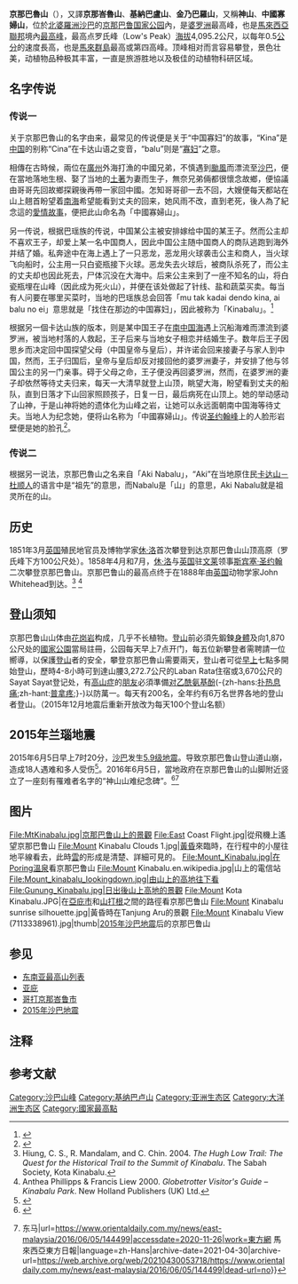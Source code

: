 {{Untranslated-jargon|time=2011-12-18}}

{{Infobox mountain
| name            = 京那巴鲁山
| other_name      = ''Gunung Kinabalu''
| photo           = MtKinabalu_view_from_kundasan.jpg
| photo_caption   = 京那巴鲁山 
| Elevation       = {{convert|4,095.2|m|ft}}
| temperature     = -15 to 20°C 
| elevation_ref   =
| Prominence      = {{convert|4,095.2|m|ft}}
| prominence_ref  = <br /><small>{{link-en|山峰高度列表|List of peaks by prominence|第20名}}</small>
| listing         = [[各國最高點列表|各國最高點列表]]（馬來西亞）
| pushpin_map     = Malaysia Borneo
| map_caption     = 
| label_position  = bottom
| location        = {{MYS}}[[沙巴州|沙巴州]]
| range           = [[克罗克山脉|克罗克山脉]]
| latd  =   6 | latm  =  4 | lats  = 21.60 | latNS  = N
| longd = 116 | longm = 33 | longs = 41.60 | longEW = E
| coordinates_ref = 
| first_ascent    = 1851年3月<br />[[休·洛|休·洛]]（山顶高原）<br />
1888年<br />John Whitehead（最高峰）
| easiest_route   = 徒步
}}

'''京那巴魯山'''（{{lang-ms|Gunung Kinabalu}}），又譯'''京那峇魯山'''、'''基納巴盧山'''、'''金乃巴羅山'''，又稱'''神山'''、'''中國寡婦山'''，位於[[北婆羅洲|北婆羅洲]][[沙巴|沙巴]]的[[京那巴鲁国家公园|京那巴鲁国家公园]]內，是[[婆罗洲|婆罗洲]]最高峰，也是[[馬來西亞聯邦|馬來西亞聯邦]]境內[[各国最高点列表|最高峰]]，最高点罗氏峰（Low's Peak）[[海拔|海拔]]4,095.2公尺，以每年0.5[[公分|公分]]的速度長高，也是[[馬來群島|馬來群島]]最高或第四高峰{{notetag|若计入[[印尼|印尼]][[新幾內亞|新幾內亞]]，则排在[[查亞峰|查亞峰]]（4884[[公尺|公尺]]）、[[威廉敏娜山|威廉敏娜山]]（4751公尺）和[[曼陀罗峰|曼陀罗峰]]（4701公尺）之后，由于[[新几内亚|新几内亚]]有时不被视为[[马来群岛|马来群岛]]的一部份，所以，京那巴鲁山有时会被称为马来群岛最高峰。}}。顶峰相对而言容易攀登，景色壮美，动植物品种极其丰富，一直是旅游胜地以及极佳的动植物科研区域。

==名字传说==
===传说一===
关于京那巴魯山的名字由来，最常见的传说便是关于“中国寡妇”的故事，“Kina”是[[中国|中国]]的别称“Cina”在卡达山语之变音，“balu”则是“[[寡妇|寡妇]]”之意。

相傳在古時候，兩位在[[廣州|廣州]]外海打漁的中國兄弟，不慎遇到[[颱風|颱風]]而漂流至[[沙巴|沙巴]]，便在當地落地生根、娶了当地的[[土著|土著]]为妻而生子，無奈兄弟倆都很懷念故鄉，便協議由哥哥先回故鄉探親後再帶一家回中國。怎知哥哥卻一去不回，大嫂便每天都站在山上翹首盼望着[[南海|南海]]希望能看到丈夫的回来，她风雨不改，直到老死，後人為了紀念這的[[愛情|愛情]][[故事|故事]]，便把此山命名為「中國寡婦山」。

另一传说，根据巴瑶族的传说，中国某公主被安排嫁给中国的某王子。然而公主却不喜欢王子，却爱上某一名中国商人，因此中国公主随中国商人的商队逃跑到海外并结了婚。私奔途中在海上遇上了一只恶龙，恶龙用火球袭击公主和商人，当火球飞向船时，公主用一只白瓷瓶接下火球。恶龙失去火球后，被商队杀死了，而公主的丈夫却也因此死去，尸体沉没在大海中。后来公主来到了一座不知名的山，将白瓷瓶埋在山峰（因此成为死火山），并便在该处做起了针线、盐和蔬菜买卖。每当有人问要在哪里买菜时，当地的巴瑶族总会回答「mu tak kadai dendo kina, ai balu no ei」意思就是「找住在那边的中国寡妇」，因此被称为「Kinabalu」。<ref>{{cite web |author1=Frannia |title=Mitos naga di gunung kinabalu sabah |url=https://greenismine.wordpress.com/2013/07/24/mitos-naga-di-gunung-kinabalu-sabah/?fbclid=IwAR3MBbMQ5m_SDxnJAt9Ui79uDrsMHOpcnlS3xRvSCbPQCMviedP364kLpl8 |accessdate=2021-04-03}}</ref>

根据另一個卡达山族的版本，则是某中国王子在[[南中国海|南中国海]]遇上沉船海难而漂流到婆罗洲，被当地村落的人救起，王子后来与当地女子相恋并结婚生子。数年后王子因思乡而决定回中国探望父母（中国皇帝与皇后），并许诺会回来接妻子与家人到中国，然而，王子归国后，皇帝与皇后却反对接回他的婆罗洲妻子，并安排了他与邻国公主的另一门亲事。碍于父母之命，王子便没再回婆罗洲，然而，在婆罗洲的妻子却依然等待丈夫归来，每天一大清早就登上山顶，眺望大海，盼望看到丈夫的船队，直到日落才下山回家照顾孩子，日复一日，最后病死在山顶上。她的举动感动了山神，于是山神将她的遗体化为山峰之岩，让她可以永远面朝南中国海等待丈夫。当地人为纪念她，便将山名称为「中國寡婦山」。传说[[圣约翰峰|圣约翰峰]]上的人脸形岩壁便是她的脸孔<ref name="legend">{{cite news|url=https://www.bbc.com/news/world-asia-33020356|title=The call of Malaysia's 'conquerable' Mount Kinabalu|work=BBC News|date=5 June 2015|access-date=19 June 2017|archive-date=2021-07-28|archive-url=https://web.archive.org/web/20210728081318/https://www.bbc.com/news/world-asia-33020356|dead-url=no}}</ref>。

===传说二===
根据另一说法，京那巴魯山之名来自「Aki Nabalu」，“Aki”在当地原住民[[卡达山－杜顺人|卡达山－杜顺人]]的语言中是“祖先”的意思，而Nabalu是「山」的意思，Aki Nabalu就是祖灵所在的山。

==历史==
1851年3月[[英国|英国]]殖民地官员及博物学家[[休·洛|休·洛]]首次攀登到达京那巴鲁山山顶高原（罗氏峰下方100公尺处）。1858年4月和7月，[[休·洛|休·洛]]与[[英国|英国]]驻[[文莱|文莱]]领事[[斯宾塞·圣约翰|斯宾塞·圣约翰]]二次攀登京那巴鲁山。京那巴鲁山的最高点终于在1888年由[[英国|英国]]动物学家John Whitehead到达。<ref>Hiung, C. S., R. Mandalam, and C. Chin. 2004. ''The Hugh Low Trail: The Quest for the Historical Trail to the Summit of Kinabalu''. The Sabah Society, Kota Kinabalu.</ref>
<ref name=P&L>Anthea Phillipps & Francis Liew 2000. ''Globetrotter Visitor's Guide – Kinabalu Park''. New Holland Publishers (UK) Ltd.</ref>

==登山须知==
京那巴鲁山山体由[[花岗岩|花岗岩]]构成，几乎不长植物。[[登山|登山]]前必須先鍛鍊[[身體|身體]]及向1,870公尺处的[[國家公園|國家公園]]當局註冊，公园每天早上7点开门，每五位新攀登者需聘請一位嚮導，以保護[[登山|登山]]者的安全，攀登京那巴魯山需要兩天，登山者可從[[早上|早上]]七點多開始登山，歷時4-8小時可到達山腰3,272.7公尺的Laban Rata住宿或3,670公尺的Sayat Sayat登记处，有[[高山症|高山症]]的[[朋友|朋友]]必須準備[[对乙酰氨基酚|对乙酰氨基酚]](-{zh-hans:[[扑热息痛|扑热息痛]];zh-hant:[[普拿疼|普拿疼]];}-)以防萬一。每天有200名，全年约有6万名世界各地的登山者登山。（2015年12月地震后重新开放改为每天100个登山名额）

==2015年兰瑙地震==
2015年6月5日早上7时20分，[[沙巴|沙巴]]{{le|兰瑙|Ranau}}发生[[2015年沙巴地震|5.9级地震]]。导致京那巴鲁山登山道山崩，造成18人遇难和多人受伤<ref>{{Cite web|title=马来西亚沙巴地震增至18人死亡|url=https://www.bbc.com/zhongwen/simp/world/2015/06/150607_malaysia_sabah_quake|accessdate=2020-11-26|date=2015-06-07|work=BBC News 中文|language=zh-hans|archive-date=2019-09-12|archive-url=https://web.archive.org/web/20190912063237/https://www.bbc.com/zhongwen/simp/world/2015/06/150607_malaysia_sabah_quake|dead-url=no}}</ref>。2016年6月5日，當地政府在京那巴鲁山的山脚附近竖立了一座刻有罹难者名字的“神山山难纪念碑”。<ref>{{Cite web|title=Brass plaque with names of 18 Sabah quake victims unveiled near base of Mount Kinabalu|url=https://www.straitstimes.com/asia/se-asia/brass-plaque-with-names-of-18-sabah-quake-victims-unveiled-near-base-of-mount-kinabalu|accessdate=2020-01-18|date=2016-06-05|last=hermesauto|work=The Straits Times|language=en|archive-date=2020-09-08|archive-url=https://web.archive.org/web/20200908082757/https://www.straitstimes.com/asia/se-asia/brass-plaque-with-names-of-18-sabah-quake-victims-unveiled-near-base-of-mount-kinabalu|dead-url=no}}</ref><ref>{{Cite web|title=纪念605沙巴地震 “神山山难纪念碑”揭幕 {{!}} 东马|url=https://www.orientaldaily.com.my/news/east-malaysia/2016/06/05/144499|accessdate=2020-11-26|work=東方網 馬來西亞東方日報|language=zh-Hans|archive-date=2021-04-30|archive-url=https://web.archive.org/web/20210430053718/https://www.orientaldaily.com.my/news/east-malaysia/2016/06/05/144499|dead-url=no}}</ref>

==图片==
{{Wide image|Mount_kinabalu_panorama.jpg|1400px|京那巴鲁山的全景照片：左为南峰，中间为[[圣约翰峰|圣约翰峰]]}}

<gallery>
File:MtKinabalu.jpg|京那巴鲁山上的景觀
File:East Coast Flight.jpg|從飛機上遙望京那巴鲁山
File:Mount Kinabalu Clouds 1.jpg|[[黃昏|黃昏]]來臨時，在行程中的小屋往地平線看去，此時[[雲|雲]]的形成是清楚、詳細可見的。
File:Mount_Kinabalu.jpg|在Poring[[溫泉|溫泉]]看京那巴鲁山
File:Mount Kinabalu.en.wikipedia.jpg|山上的電信站
File:Mount_kinabalu_lookingdown.jpg|由山上的高地往下看
File:Gunung_Kinabalu.jpg|日出後山上高地的景觀
File:Mount Kota Kinabalu.JPG|在[[亞庇市|亞庇市]]和[[山打根|山打根]]之間的路徑看京那巴鲁山
File:Mount Kinabalu sunrise silhouette.jpg|黃昏時在Tanjung Aru的景觀
File:Mount Kinabalu View (7113338961).jpg|thumb|[[2015年沙巴地震|2015年沙巴地震]]后的京那巴鲁山
</gallery>

==参见==
*[[东南亚最高山列表|东南亚最高山列表]]
*[[亚庇|亚庇]]
*[http://www.etawau.com/Geography/Sabah/KotaKinabalu/Chinese/KotaKinabalu_Big5.htm 哥打京那峇鲁市] {{Wayback|url=http://www.etawau.com/Geography/Sabah/KotaKinabalu/Chinese/KotaKinabalu_Big5.htm |date=20201112015725 }}
*[[2015年沙巴地震|2015年沙巴地震]]

==注释==
{{NoteFoot}}

==参考文献==
{{Reflist}}

{{亞洲最高點}}
{{Authority control}}
[[Category:沙巴山峰|Category:沙巴山峰]]
[[Category:基纳巴卢山|Category:基纳巴卢山]]
[[Category:亚洲生态区|Category:亚洲生态区]]
[[Category:大洋洲生态区|Category:大洋洲生态区]]
[[Category:國家最高點|Category:國家最高點]]